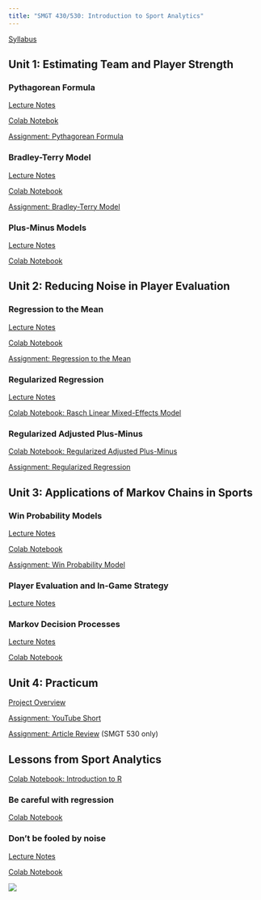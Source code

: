 ```yaml
---
title: "SMGT 430/530: Introduction to Sport Analytics"
---
```


[Syllabus](syllabus/latest.pdf){target="_blank"}


## Unit 1: Estimating Team and Player Strength

### Pythagorean Formula

[Lecture Notes](lecture/pythagorean_formula.pdf){target="_blank"}

[Colab Notebok](https://colab.research.google.com/drive/1qmyQF6ilN4mwtNAQOwtz1xgY8Wl3q48q){target="_blank"}

[Assignment: Pythagorean Formula](assignment/pythagorean_formula.pdf){target="_blank"}

### Bradley-Terry Model

[Lecture Notes](lecture/bradley_terry_model.pdf){target="_blank"}

[Colab Notebook](https://colab.research.google.com/drive/1nHK7E_6GXk_alOoMl3AL0SlxsxaCWq3b){target="_blank"}

[Assignment: Bradley-Terry Model](assignment/bradley_terry.pdf){target="_blank"}

### Plus-Minus Models

[Lecture Notes](lecture/plus_minus_models.pdf){target="_blank"}

[Colab Notebook](https://colab.research.google.com/drive/1DD1XwQc4Ih5vpZRtdflKUqqlTr7azf6I){target="_blank"}



## Unit 2: Reducing Noise in Player Evaluation

### Regression to the Mean

[Lecture Notes](lecture/regression_to_the_mean.pdf){target="_blank"}

[Colab Notebook](https://colab.research.google.com/drive/1y06VvXEj2ejdotwuLrVXFfkAKdW2lgOa){target="_blank"}

[Assignment: Regression to the Mean](assignment/regression_to_the_mean.pdf){target="_blank"}

### Regularized Regression

[Lecture Notes](lecture/regularized_regression.pdf){target="_blank"}

[Colab Notebook: Rasch Linear Mixed-Effects Model](https://colab.research.google.com/drive/1fYlIrUnChr3GABtu5F9vu2uU_uMq6Tfd){target="_blank"}

### Regularized Adjusted Plus-Minus

[Colab Notebook: Regularized Adjusted Plus-Minus](https://colab.research.google.com/drive/1bOJJPkNZ6gps0Qan6Wn_i_M9uIYOdTYd){target="_blank"}

[Assignment: Regularized Regression](assignment/5.pdf){target="_blank"}


## Unit 3: Applications of Markov Chains in Sports

### Win Probability Models

[Lecture Notes](lecture/markov_chain_win_probability.pdf){target="_blank"}

[Colab Notebook](https://colab.research.google.com/drive/130szYABIinDc9lcnwBgExS6Evhz0_pAP){target="_blank"}

[Assignment: Win Probability Model](assignment/markov_chain_win_probability.pdf){target="_blank"}

### Player Evaluation and In-Game Strategy

[Lecture Notes](lecture/player_eval_ingame_strategy.pdf){target=_blank}

### Markov Decision Processes

[Lecture Notes](lecture/markov_decision_processes.pdf){target=_blank}

[Colab Notebook](https://colab.research.google.com/drive/1sFdaEQopHqkSVHdVkFMhJ5gcOOGOxYZb){target="_blank"}

## Unit 4: Practicum

[Project Overview](assignment/project.pdf){target="_blank"}

[Assignment: YouTube Short](assignment/7.pdf){target="_blank"}

[Assignment: Article Review](assignment/article_review.pdf){target="_blank"} (SMGT 530 only)


## Lessons from Sport Analytics

[Colab Notebook: Introduction to R](https://colab.research.google.com/drive/1sLJA9radwdvLjE2bw_mURiNLw-PvNgBg){target="_blank"}

### Be careful with regression

[Colab Notebook](https://colab.research.google.com/drive/182F7iWSPJP2umxfQ74zt8-pPtVhbaHuF){target="_blank"}

### Don't be fooled by noise

[Lecture Notes](lecture/dont_be_fooled_by_noise.pdf){target="_blank"}

[Colab Notebook](https://colab.research.google.com/drive/1zdEslpU8Y-3gtnrHgOJA6n87BvS2i1cH){target="_blank"}

![](concept_map.png)
